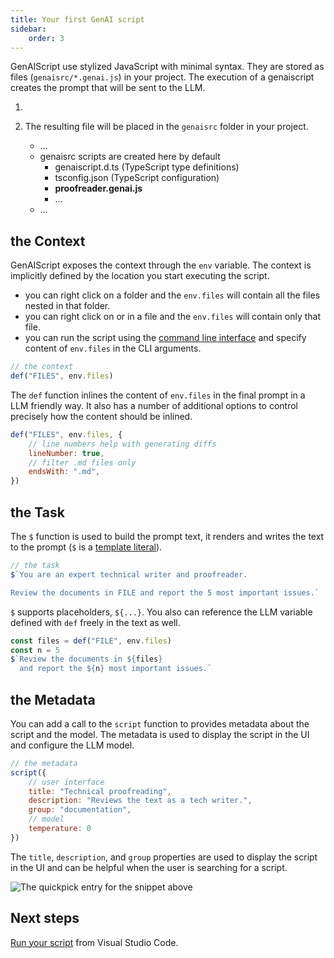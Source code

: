 ```yaml
---
title: Your first GenAI script
sidebar:
    order: 3
---
```


GenAIScript use stylized JavaScript with minimal syntax. 
They are stored as files (`genaisrc/*.genai.js`) in your project.
The execution of a genaiscript creates the prompt that will be sent to the LLM.

<Steps>
<ol>
<li>

<CreateScript />

</li><li>

The resulting file will be placed in the `genaisrc` folder in your project.

<FileTree>

- …
- genaisrc scripts are created here by default
  - genaiscript.d.ts (TypeScript type definitions)
  - tsconfig.json (TypeScript configuration)
  - **proofreader.genai.js**
  - …
- …

</FileTree>

</li>
</ol>
</Steps>


## the Context

GenAIScript exposes the context through the `env` variable. The context is implicitly defined by the location you start executing the script.

-   you can right click on a folder and the `env.files` will contain all the files nested in that folder.
-   you can right click on or in a file and the `env.files` will contain only that file.
-   you can run the script using the [command line interface](/genaiscript/reference/cli) and specify content of `env.files` in the CLI arguments.

```js title="proofreader.genai.js"
// the context
def("FILES", env.files)
```

The `def` function inlines the content of `env.files` in the final prompt in a LLM friendly way. It also has a number of additional options to control precisely how the content should be inlined.

```js title="proofreader.genai.js"
def("FILES", env.files, {
    // line numbers help with generating diffs
    lineNumber: true,
    // filter .md files only
    endsWith: ".md",
})
```

## the Task

The `$` function is used to build the prompt text, it renders and writes the text to the prompt
(`$` is a [template literal](https://developer.mozilla.org/en-US/docs/Web/JavaScript/Reference/Template_literals)).

```js title="proofreader.genai.js"
// the task
$`You are an expert technical writer and proofreader.

Review the documents in FILE and report the 5 most important issues.`
```

`$` supports placeholders, `${...}`. You also can reference 
the LLM variable defined with `def` freely in the text as well.

```js title="proofreader.genai.js"
const files = def("FILE", env.files)
const n = 5
$`Review the documents in ${files} 
  and report the ${n} most important issues.`
```

## the Metadata

You can add a call to the `script` function to provides metadata about the script
and the model. The metadata is used to display the script in the UI and configure the LLM model.

```js title="proofreader.genai.js"
// the metadata
script({
    // user interface
    title: "Technical proofreading",
    description: "Reviews the text as a tech writer.",
    group: "documentation",
    // model
    temperature: 0
})
```

The `title`, `description`, and `group` properties are used to display the script in the UI
and can be helpful when the user is searching for a script.

![The quickpick entry for the snippet above](../../../assets/vscode-select-script.png)

## Next steps

[Run your script](/genaiscript/getting-started/running-scripts) from Visual Studio Code.